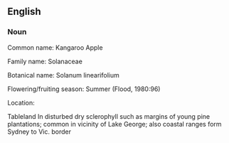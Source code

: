 ==English==
{{wikipedia}}
===Noun===
{{en-noun|sg=[[kangaroo]] [[apple]]}}
Common name:
Kangaroo Apple

Family name:
Solanaceae

Botanical name: 
Solanum linearifolium

Flowering/fruiting season: 
Summer (Flood, 1980:96)

Location: 


Tableland 
In disturbed dry sclerophyll such as margins of young pine plantations; common in vicinity of Lake George; also coastal ranges form Sydney to Vic. border